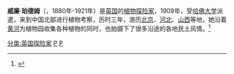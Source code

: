 '''威廉·珀德姆'''（{{lang-en|William Purdom}}，1880年-1921年）是[[英国|英国]]的[[植物|植物]][[探险家|探险家]]，1909年，受[[哈佛大学|哈佛大学]]{{le|阿诺德植物园|Arnold Arboretum}}派遣，来到中国北部进行植物考察，历时三年，游历[[北京|北京]]、[[河北|河北]]、[[山西|山西]]等地，她沿着[[黄河|黄河]]为植物园收集各种植物的同时，也拍摄下了很多沿途的各地民土风情。<ref>{{Cite web |url=https://www.arboretum.harvard.edu/library/image-collection/botanical-and-cultural-images-of-eastern-asia/william-purdom/ |title=存档副本 |access-date=2019-11-20 |archive-date=2020-06-20 |archive-url=https://web.archive.org/web/20200620002349/https://www.arboretum.harvard.edu/library/image-collection/botanical-and-cultural-images-of-eastern-asia/william-purdom/ |dead-url=yes }}</ref>

[[分类:英国探险家|分类:英国探险家]]
[[分类:1880年出生|P]]
[[分类:1921年逝世|P]]{{Authority control}}